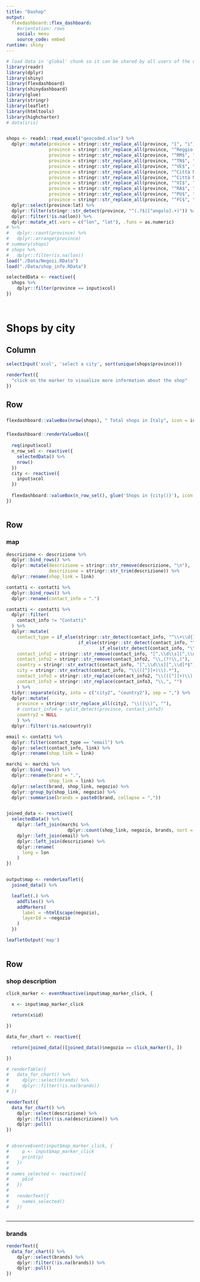 ```yaml
---
title: "Dashop"
output: 
  flexdashboard::flex_dashboard:
    #orientation: rows
    social: menu
    source_code: embed
runtime: shiny
---
```


```r
# load data in 'global' chunk so it can be shared by all users of the dashboard
library(readr)
library(dplyr)
library(shiny)
library(flexdashboard)
library(shinydashboard)
library(glue)
library(stringr)
library(leaflet)
library(htmltools)
library(highcharter)
# data(iris)


shops <- readxl::read_excel("geocoded.xlsx") %>% 
  dplyr::mutate(province = stringr::str_replace_all(province, "ì", "i"),
                province = stringr::str_replace_all(province, "^Reggio Calabria$", "Reggio di Calabria"),
                province = stringr::str_replace_all(province, "^RM$", "Roma"),
                province = stringr::str_replace_all(province, "^TN$", "Trento"),
                province = stringr::str_replace_all(province, "^VE$", "Venezia"),
                province = stringr::str_replace_all(province, "^Città Metropolitana Di Venezia$", "Venezia"),
                province = stringr::str_replace_all(province, "^Città Metropolitana Di Bologna$", "Bologna"),
                province = stringr::str_replace_all(province, "^VI$", "Vicenza"),
                province = stringr::str_replace_all(province, "^RA$", "Ragusa"),
                province = stringr::str_replace_all(province, "^PU$", "Pesaro Urbino"),
                province = stringr::str_replace_all(province, "^FC$", "Forli Cesena")) %>%
  dplyr::select(province:lat) %>%
  dplyr::filter(stringr::str_detect(province, "^(.?$|[^angolo].+)")) %>%
  dplyr::filter(!is.na(lon)) %>%
  dplyr::mutate_at(.vars = c("lon", "lat"), .funs = as.numeric)
# %>%
#   dplyr::count(province) %>%
#   dplyr::arrange(province)
# summary(shops)
# shops %>%
#   dplyr::filter(is.na(lon))
load("./Data/Negozi.RData")
load("./Data/shop_info.RData")


```


```r

selectedData <- reactive({
  shops %>%
    dplyr::filter(province == input$xcol)
})




```

Shops by city  {data-orientation=rows}
===================================== 

Column {.sidebar}
-----------------------------------------------------------------------

```r

selectInput('xcol', 'select a city', sort(unique(shops$province)))

renderText({
  "click on the marker to visualize more information about the shop"
})

```

Row
-----------------------------------------------------------------------

### 

```r

flexdashboard::valueBox(nrow(shops), " Total shops in Italy", icon = icon("list"), color = "warning")
```

### 

```r

flexdashboard::renderValueBox({
  
  req(input$xcol)
  n_row_sel <- reactive({
    selectedData() %>%
    nrow()
  })
  city <- reactive({
    input$xcol
  })
    
  flexdashboard::valueBox(n_row_sel(), glue('Shops in {city()}'), icon = icon("list"), color = "warning")
})



```


<!-- Row -->
<!-- ----------------------------------------------------------------------- -->


<!-- ```{r} -->
<!-- renderTable({ -->
<!--   selectedData() -->
<!-- }) -->


<!-- ``` -->

Row
-----------------------------------------------------------------------

### map

```r

descrizione <- descrizione %>% 
  dplyr::bind_rows() %>%
  dplyr::mutate(descrizione = stringr::str_remove(descrizione, "\n"),
                descrizione = stringr::str_trim(descrizione)) %>%
  dplyr::rename(shop_link = link)

contatti <- contatti %>%
  dplyr::bind_rows() %>%
  dplyr::rename(contact_info = ".")

contatti <- contatti %>%
  dplyr::filter(
    contact_info != "Contatti"
  ) %>%
  dplyr::mutate(
    contact_type = if_else(stringr::str_detect(contact_info, "^\\+\\d{1,2}|^\\+\\s\\d{1,2}|^+\\d{1,3}\\s\\d+\\s\\d+|^(\\+\\d{1,2}\\s)?\\(?\\d{3}\\)?[\\s.-]?\\d{3}[\\s.-]?\\d{4}$|^(\\+0?1\\[\\s.-]?)?\\(?\\d{3}\\)?[\\[\\s.-]?.-]\\d{3}[\\[\\s.-]?.-]\\d{4}$"), "phone", 
                           if_else(stringr::str_detect(contact_info, "^www"), "website", 
                                   if_else(str_detect(contact_info, "\\b[_a-z0-9-]+(?:\\.[_a-z0-9-]+)*@[a-z0-9-]+(?:\\.[a-z0-9-]+)*\\.[a-z]{2,4}\\b"), "email", "address"))),
    contact_info2 = stringr::str_remove(contact_info, "[^,\\d\\s][^,\\d]*$"),
    contact_info2 = stringr::str_remove(contact_info2, "\\,(?!\\,)"),
    country = stringr::str_extract(contact_info, "[^,\\d\\s][^,\\d]*$"),
    city = stringr::str_extract(contact_info, "\\(([^]]+)\\).*"),
    contact_info3 = stringr::str_replace(contact_info2, "\\(([^]]+)\\).*", ""),
    contact_info3 = stringr::str_replace(contact_info3, "\\,", "")
    ) %>%
  tidyr::separate(city, into = c("city2", "country2"), sep = ",") %>%
  dplyr::mutate(
    province = stringr::str_replace_all(city2, "\\(|\\)", ""),
    # contact_info4 = split_detect(province, contact_info3)
    country2 = NULL
    ) %>%
  dplyr::filter(!is.na(country))

email <- contatti %>%
  dplyr::filter(contact_type == "email") %>%
  dplyr::select(contact_info, link) %>%
  dplyr::rename(shop_link = link)

marchi <- marchi %>%
  dplyr::bind_rows() %>%
  dplyr::rename(brand = ".",
                shop_link = link) %>%
  dplyr::select(brand, shop_link, negozio) %>%
  dplyr::group_by(shop_link, negozio) %>%
  dplyr::summarise(brands = paste0(brand, collapse = ","))


joined_data <- reactive({
  selectedData() %>%
    dplyr::left_join(marchi %>% 
                       dplyr::count(shop_link, negozio, brands, sort = T)) %>%
    dplyr::left_join(email) %>%
    dplyr::left_join(descrizione) %>%
    dplyr::rename(
      long = lon
    )
})


output$map <- renderLeaflet({
  joined_data() %>%

  leaflet(.) %>%
    addTiles() %>% 
    addMarkers(
      label = ~htmlEscape(negozio),
      layerId = ~negozio
    )
  })

leafletOutput('map')  
 
```

Row 
-----------------------------------------------------------------------

### shop description

```r

click_marker <- eventReactive(input$map_marker_click, {

  x <- input$map_marker_click

  return(x$id)

})

data_for_chart <- reactive({

  return(joined_data()[joined_data()$negozio == click_marker(), ])

})

# renderTable({
#   data_for_chart() %>%
#     dplyr::select(brands) %>%
#     dplyr::filter(!is.na(brands))
# })

renderText({
  data_for_chart() %>%
    dplyr::select(descrizione) %>%
    dplyr::filter(!is.na(descrizione)) %>%
    dplyr::pull()
})


# observeEvent(input$map_marker_click, { 
#     p <- input$map_marker_click
#     print(p)
#   })
# 
# names_selected <- reactive({
#     p$id
#   })
# 
#   renderText({
#     names_selected()
#   })
  

```

-----------------------------------------------------------------------

### brands

```r
renderText({
  data_for_chart() %>%
    dplyr::select(brands) %>%
    dplyr::filter(!is.na(brands)) %>%
    dplyr::pull()
})
```

